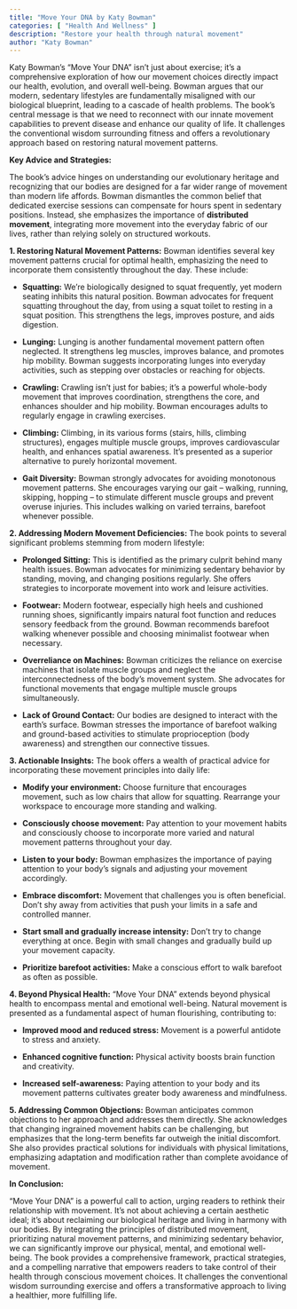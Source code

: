 ```yaml
---
title: "Move Your DNA by Katy Bowman"
categories: [ "Health And Wellness" ]
description: "Restore your health through natural movement"
author: "Katy Bowman"
---
```

Katy Bowman's "Move Your DNA" isn't just about exercise; it's a comprehensive exploration of how our movement choices directly impact our health, evolution, and overall well-being.  Bowman argues that our modern, sedentary lifestyles are fundamentally misaligned with our biological blueprint, leading to a cascade of health problems. The book’s central message is that we need to reconnect with our innate movement capabilities to prevent disease and enhance our quality of life.  It challenges the conventional wisdom surrounding fitness and offers a revolutionary approach based on restoring natural movement patterns.

**Key Advice and Strategies:**

The book’s advice hinges on understanding our evolutionary heritage and recognizing that our bodies are designed for a far wider range of movement than modern life affords. Bowman dismantles the common belief that dedicated exercise sessions can compensate for hours spent in sedentary positions. Instead, she emphasizes the importance of **distributed movement**, integrating more movement into the everyday fabric of our lives, rather than relying solely on structured workouts.

**1.  Restoring Natural Movement Patterns:** Bowman identifies several key movement patterns crucial for optimal health, emphasizing the need to incorporate them consistently throughout the day. These include:

* **Squatting:**  We're biologically designed to squat frequently, yet modern seating inhibits this natural position. Bowman advocates for frequent squatting throughout the day, from using a squat toilet to resting in a squat position. This strengthens the legs, improves posture, and aids digestion.

* **Lunging:**  Lunging is another fundamental movement pattern often neglected.  It strengthens leg muscles, improves balance, and promotes hip mobility. Bowman suggests incorporating lunges into everyday activities, such as stepping over obstacles or reaching for objects.

* **Crawling:**  Crawling isn't just for babies; it's a powerful whole-body movement that improves coordination, strengthens the core, and enhances shoulder and hip mobility. Bowman encourages adults to regularly engage in crawling exercises.

* **Climbing:**  Climbing, in its various forms (stairs, hills, climbing structures), engages multiple muscle groups, improves cardiovascular health, and enhances spatial awareness.  It's presented as a superior alternative to purely horizontal movement.

* **Gait Diversity:**  Bowman strongly advocates for avoiding monotonous movement patterns.  She encourages varying our gait – walking, running, skipping, hopping – to stimulate different muscle groups and prevent overuse injuries.  This includes walking on varied terrains, barefoot whenever possible.

**2.  Addressing Modern Movement Deficiencies:** The book points to several significant problems stemming from modern lifestyle:

* **Prolonged Sitting:** This is identified as the primary culprit behind many health issues. Bowman advocates for minimizing sedentary behavior by standing, moving, and changing positions regularly.  She offers strategies to incorporate movement into work and leisure activities.

* **Footwear:** Modern footwear, especially high heels and cushioned running shoes, significantly impairs natural foot function and reduces sensory feedback from the ground. Bowman recommends barefoot walking whenever possible and choosing minimalist footwear when necessary.

* **Overreliance on Machines:**  Bowman criticizes the reliance on exercise machines that isolate muscle groups and neglect the interconnectedness of the body's movement system. She advocates for functional movements that engage multiple muscle groups simultaneously.

* **Lack of Ground Contact:**  Our bodies are designed to interact with the earth's surface.  Bowman stresses the importance of barefoot walking and ground-based activities to stimulate proprioception (body awareness) and strengthen our connective tissues.


**3.  Actionable Insights:** The book offers a wealth of practical advice for incorporating these movement principles into daily life:

* **Modify your environment:**  Choose furniture that encourages movement, such as low chairs that allow for squatting.  Rearrange your workspace to encourage more standing and walking.

* **Consciously choose movement:**  Pay attention to your movement habits and consciously choose to incorporate more varied and natural movement patterns throughout your day.

* **Listen to your body:**  Bowman emphasizes the importance of paying attention to your body's signals and adjusting your movement accordingly.

* **Embrace discomfort:**  Movement that challenges you is often beneficial. Don't shy away from activities that push your limits in a safe and controlled manner.

* **Start small and gradually increase intensity:**  Don't try to change everything at once. Begin with small changes and gradually build up your movement capacity.

* **Prioritize barefoot activities:**  Make a conscious effort to walk barefoot as often as possible.


**4.  Beyond Physical Health:** "Move Your DNA" extends beyond physical health to encompass mental and emotional well-being.  Natural movement is presented as a fundamental aspect of human flourishing, contributing to:

* **Improved mood and reduced stress:**  Movement is a powerful antidote to stress and anxiety.

* **Enhanced cognitive function:**  Physical activity boosts brain function and creativity.

* **Increased self-awareness:**  Paying attention to your body and its movement patterns cultivates greater body awareness and mindfulness.


**5.  Addressing Common Objections:** Bowman anticipates common objections to her approach and addresses them directly.  She acknowledges that changing ingrained movement habits can be challenging, but emphasizes that the long-term benefits far outweigh the initial discomfort.  She also provides practical solutions for individuals with physical limitations, emphasizing adaptation and modification rather than complete avoidance of movement.

**In Conclusion:**

"Move Your DNA" is a powerful call to action, urging readers to rethink their relationship with movement.  It’s not about achieving a certain aesthetic ideal; it's about reclaiming our biological heritage and living in harmony with our bodies.  By integrating the principles of distributed movement, prioritizing natural movement patterns, and minimizing sedentary behavior, we can significantly improve our physical, mental, and emotional well-being. The book provides a comprehensive framework, practical strategies, and a compelling narrative that empowers readers to take control of their health through conscious movement choices.  It challenges the conventional wisdom surrounding exercise and offers a transformative approach to living a healthier, more fulfilling life.

